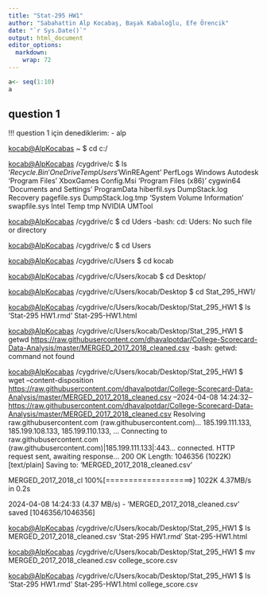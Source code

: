 ---
title: "Stat-295 HW1"
author: "Sabahattin Alp Kocabaş, Başak Kabaloğlu, Efe Örencik"
date: "`r Sys.Date()`"
output: html_document
editor_options: 
  markdown: 
    wrap: 72
---

```{r}
a<- seq(1:10)
a
```

## question 1 

!!! question 1 için denediklerim: - alp

[kocab\@AlpKocabas](mailto:kocab@AlpKocabas){.email} \~ \$ cd c:/

[kocab\@AlpKocabas](mailto:kocab@AlpKocabas){.email} /cygdrive/c \$ ls
'$Recycle.Bin' OneDriveTemp Users '$WinREAgent' PerfLogs Windows
Autodesk 'Program Files' XboxGames Config.Msi 'Program Files (x86)'
cygwin64 'Documents and Settings' ProgramData hiberfil.sys DumpStack.log
Recovery pagefile.sys DumpStack.log.tmp 'System Volume Information'
swapfile.sys Intel Temp tmp NVIDIA UMTool

[kocab\@AlpKocabas](mailto:kocab@AlpKocabas){.email} /cygdrive/c \$ cd
Uders -bash: cd: Uders: No such file or directory

[kocab\@AlpKocabas](mailto:kocab@AlpKocabas){.email} /cygdrive/c \$ cd
Users

[kocab\@AlpKocabas](mailto:kocab@AlpKocabas){.email} /cygdrive/c/Users
\$ cd kocab

[kocab\@AlpKocabas](mailto:kocab@AlpKocabas){.email}
/cygdrive/c/Users/kocab \$ cd Desktop/

[kocab\@AlpKocabas](mailto:kocab@AlpKocabas){.email}
/cygdrive/c/Users/kocab/Desktop \$ cd Stat_295_HW1/

[kocab\@AlpKocabas](mailto:kocab@AlpKocabas){.email}
/cygdrive/c/Users/kocab/Desktop/Stat_295_HW1 \$ ls 'Stat-295 HW1.rmd'
Stat-295-HW1.html

[kocab\@AlpKocabas](mailto:kocab@AlpKocabas){.email}
/cygdrive/c/Users/kocab/Desktop/Stat_295_HW1 \$ getwd
<https://raw.githubusercontent.com/dhavalpotdar/College-Scorecard-Data-Analysis/master/MERGED_2017_2018_cleaned.csv>
-bash: getwd: command not found

[kocab\@AlpKocabas](mailto:kocab@AlpKocabas){.email}
/cygdrive/c/Users/kocab/Desktop/Stat_295_HW1 \$ wget
--content-disposition
<https://raw.githubusercontent.com/dhavalpotdar/College-Scorecard-Data-Analysis/master/MERGED_2017_2018_cleaned.csv>
--2024-04-08 14:24:32--
<https://raw.githubusercontent.com/dhavalpotdar/College-Scorecard-Data-Analysis/master/MERGED_2017_2018_cleaned.csv>
Resolving raw.githubusercontent.com (raw.githubusercontent.com)...
185.199.111.133, 185.199.108.133, 185.199.110.133, ... Connecting to
raw.githubusercontent.com
(raw.githubusercontent.com)\|185.199.111.133\|:443... connected. HTTP
request sent, awaiting response... 200 OK Length: 1046356 (1022K)
[text/plain] Saving to: ‘MERGED_2017_2018_cleaned.csv’

MERGED_2017_2018_cl 100%[===================\>] 1022K 4.37MB/s in 0.2s

2024-04-08 14:24:33 (4.37 MB/s) - ‘MERGED_2017_2018_cleaned.csv’ saved
[1046356/1046356]

[kocab\@AlpKocabas](mailto:kocab@AlpKocabas){.email}
/cygdrive/c/Users/kocab/Desktop/Stat_295_HW1 \$ ls
MERGED_2017_2018_cleaned.csv 'Stat-295 HW1.rmd' Stat-295-HW1.html

[kocab\@AlpKocabas](mailto:kocab@AlpKocabas){.email}
/cygdrive/c/Users/kocab/Desktop/Stat_295_HW1 \$ mv
MERGED_2017_2018_cleaned.csv college_score.csv

[kocab\@AlpKocabas](mailto:kocab@AlpKocabas){.email}
/cygdrive/c/Users/kocab/Desktop/Stat_295_HW1 \$ ls 'Stat-295 HW1.rmd'
Stat-295-HW1.html college_score.csv
